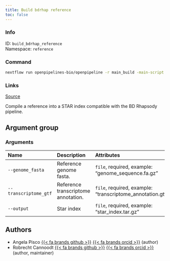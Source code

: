 ```yaml
---
title: Build bdrhap reference
toc: false
---
```


::: {.column-margin}

### Info

ID: `build_bdrhap_reference`  
Namespace: `reference`

### Command

```bash
nextflow run openpipelines-bio/openpipeline -r main_build -main-script target/nextflow/reference/build_bdrhap_reference/main.nf --help
```

### Links
[Source](https://github.com/openpipelines-bio/openpipeline/blob/main/src/reference/build_bdrhap_reference){.btn-action .btn-sm .btn-info .btn role="button"}
:::

Compile a reference into a STAR index compatible with the BD Rhapsody pipeline.

## Argument group

### Arguments



|Name                  |Description                         |Attributes                                                   |
|:---------------------|:-----------------------------------|:------------------------------------------------------------|
|`--genome_fasta`      |Reference genome fasta.             |`file`, required, example: "genome_sequence.fa.gz"           |
|`--transcriptome_gtf` |Reference transcriptome annotation. |`file`, required, example: "transcriptome_annotation.gtf.gz" |
|`--output`            |Star index                          |`file`, required, example: "star_index.tar.gz"               |

## Authors

 * Angela Pisco [{{< fa brands github >}}](https://github.com/aopisco) [{{< fa brands orcid >}}](https://orcid.org/0000-0003-0142-2355) (author)
 * Robrecht Cannoodt [{{< fa brands github >}}](https://github.com/rcannood) [{{< fa brands orcid >}}](https://orcid.org/0000-0003-3641-729X) (author, maintainer)

